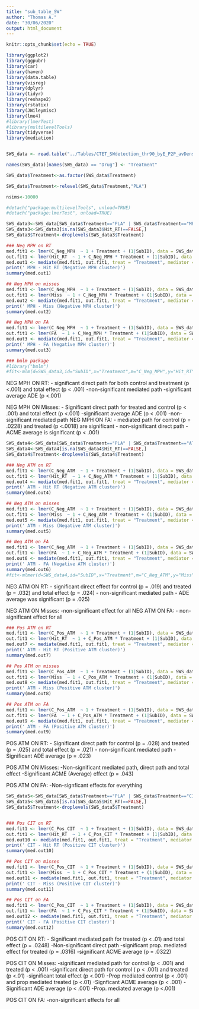 ```yaml
---
title: "sub_table_SW"
author: "Thomas A."
date: "30/06/2020"
output: html_document
---
```


```r
knitr::opts_chunk$set(echo = TRUE)
```

```r
library(ggplot2)
library(ggpubr)
library(car)
library(haven)
library(data.table)
library(visreg)
library(dplyr)
library(tidyr)
library(reshape2)
library(rstatix)
library(JWileymisc)
library(lme4)
#library(lmerTest)
#library(multilevelTools)
library(tidyverse)
library(mediation)


SWS_data <- read.table("../Tables/CTET_SWdetection_thr90_byE_P2P_avDens_behav_vec_full_v3_CLUSTERS.txt", header = TRUE, sep = ",", stringsAsFactors = FALSE)

names(SWS_data)[names(SWS_data) == "Drug"] <- "Treatment"

SWS_data$Treatment<-as.factor(SWS_data$Treatment)

SWS_data$Treatment<-relevel(SWS_data$Treatment,"PLA")

nsims<-10000

```



```r
#detach("package:multilevelTools", unload=TRUE)
#detach("package:lmerTest", unload=TRUE)

SWS_data3<-SWS_data[SWS_data$Treatment=="PLA" | SWS_data$Treatment=="MPH",] #|: . $: and
SWS_data3<-SWS_data3[is.na(SWS_data3$Hit_RT)==FALSE,]
SWS_data3$Treatment<-droplevels(SWS_data3$Treatment)

### Neg MPH on RT
med.fit1 <- lmer(C_Neg_MPH  ~ 1 + Treatment + (1|SubID), data = SWS_data3)
out.fit1 <- lmer(Hit_RT  ~ 1 + C_Neg_MPH * Treatment + (1|SubID), data = SWS_data3)
med.out1 <- mediate(med.fit1, out.fit1, treat = "Treatment", mediator = "C_Neg_MPH",boot = FALSE, sims = nsims)
print(' MPH - Hit RT (Negative MPH cluster)')
summary(med.out1)

## Neg MPH on misses 
med.fit1 <- lmer(C_Neg_MPH  ~ 1 + Treatment + (1|SubID), data = SWS_data3)
out.fit1 <- lmer(Miss  ~ 1 + C_Neg_MPH * Treatment + (1|SubID), data = SWS_data3)
med.out2 <- mediate(med.fit1, out.fit1, treat = "Treatment", mediator = "C_Neg_MPH",robustSE = TRUE, sims = nsims)
print(' MPH - Miss (Negative MPH cluster)')
summary(med.out2)

## Neg MPH on FA
med.fit1 <- lmer(C_Neg_MPH  ~ 1 + Treatment + (1|SubID), data = SWS_data3)
out.fit1 <- lmer(FA  ~ 1 + C_Neg_MPH * Treatment + (1|SubID), data = SWS_data3)
med.out3 <- mediate(med.fit1, out.fit1, treat = "Treatment", mediator = "C_Neg_MPH",robustSE = TRUE, sims = nsims)
print(' MPH - FA (Negative MPH cluster)')
summary(med.out3)

### bmlm package
#library("bmlm")
#fit<-mlm(d=SWS_data3,id="SubID",x="Treatment",m="C_Neg_MPH",y="Hit_RT",iter=nsims,core=2)
```
NEG MPH ON RT: 
  - significant direct path for both control and treatment (p <.001) and total effect (p < .001)
  -non-significant mediated path 
  -significant average ADE (p <.001)
  
NEG MPH ON Misses: 
  - Significant direct path for treated and control (p < .001) and total effect (p <.001)
  -significant average ADE (p < .001)
  -non-significant mediated path 
NEG MPH ON FA: 
  - mediated path for control (p = .0228) and treated (p <.0018) are significant
  - non-significant direct path 
  - ACME average is significant (p < .001)



```r
SWS_data4<-SWS_data[SWS_data$Treatment=="PLA" | SWS_data$Treatment=="ATM",] 
SWS_data4<-SWS_data4[is.na(SWS_data4$Hit_RT)==FALSE,]
SWS_data4$Treatment<-droplevels(SWS_data4$Treatment)

### Neg ATM on RT
med.fit1 <- lmer(C_Neg_ATM  ~ 1 + Treatment + (1|SubID), data = SWS_data4)
out.fit1 <- lmer(Hit_RT  ~ 1 + C_Neg_ATM * Treatment + (1|SubID), data = SWS_data4)
med.out4 <- mediate(med.fit1, out.fit1, treat = "Treatment", mediator = "C_Neg_ATM",robustSE = TRUE, sims = nsims)
print(' ATM - Hit RT (Negative ATM cluster)')
summary(med.out4)

## Neg ATM on misses 
med.fit1 <- lmer(C_Neg_ATM  ~ 1 + Treatment + (1|SubID), data = SWS_data4)
out.fit1 <- lmer(Miss  ~ 1 + C_Neg_ATM * Treatment + (1|SubID), data = SWS_data4)
med.out5 <- mediate(med.fit1, out.fit1, treat = "Treatment", mediator = "C_Neg_ATM",robustSE = TRUE, sims = nsims)
print(' ATM - Miss (Negative ATM cluster)')
summary(med.out5)

## Neg ATM on FA
med.fit1 <- lmer(C_Neg_ATM  ~ 1 + Treatment + (1|SubID), data = SWS_data4)
out.fit1 <- lmer(FA  ~ 1 + C_Neg_ATM * Treatment + (1|SubID), data = SWS_data4)
med.out6 <- mediate(med.fit1, out.fit1, treat = "Treatment", mediator = "C_Neg_ATM",robustSE = TRUE, sims = nsims)
print(' ATM - FA (Negative ATM cluster)')
summary(med.out6)
#fit<-mlmer(d=SWS_data4,id="SubID",x="Treatment",m="C_Neg_ATM",y="Miss",iter=1000,core=2)
```
NEG ATM ON RT: 
  - significant direct effect for control (p = .019) and treated (p = .032) and total effect (p = .024)
  - non-significant mediated path 
  - ADE average was significant (p = .025)
  
NEG ATM ON Misses: 
  -non-significant effect for all 
NEG ATM ON FA:
  - non-significant effect for all 

```r
### Pos ATM on RT
med.fit1 <- lmer(C_Pos_ATM  ~ 1 + Treatment + (1|SubID), data = SWS_data4)
out.fit1 <- lmer(Hit_RT  ~ 1 + C_Pos_ATM * Treatment + (1|SubID), data = SWS_data4)
med.out7 <- mediate(med.fit1, out.fit1, treat = "Treatment", mediator = "C_Pos_ATM",robustSE = TRUE, sims = nsims)
print(' ATM - Hit RT (Positive ATM cluster)')
summary(med.out7)

## Pos ATM on misses 
med.fit1 <- lmer(C_Pos_ATM  ~ 1 + Treatment + (1|SubID), data = SWS_data4)
out.fit1 <- lmer(Miss  ~ 1 + C_Pos_ATM * Treatment + (1|SubID), data = SWS_data4)
med.out8 <- mediate(med.fit1, out.fit1, treat = "Treatment", mediator = "C_Pos_ATM",robustSE = TRUE, sims = nsims)
print(' ATM - Miss (Positive ATM cluster)')
summary(med.out8)

## Pos ATM on FA
med.fit1 <- lmer(C_Pos_ATM  ~ 1 + Treatment + (1|SubID), data = SWS_data4)
out.fit1 <- lmer(FA  ~ 1 + C_Pos_ATM * Treatment + (1|SubID), data = SWS_data4)
med.out9 <- mediate(med.fit1, out.fit1, treat = "Treatment", mediator = "C_Pos_ATM",robustSE = TRUE, sims = nsims)
print(' ATM - FA (Positive ATM cluster)')
summary(med.out9)


```

POS ATM ON RT: 
  - Significant direct path for control (p = .028) and treated (p = .025) and total effect (p = .021)
  - non-significant mediated path 
  -Significant ADE average (p = .023)
  
POS ATM ON Misses: 
  -Non-significant mediated path, direct path and total effect
  -Significant ACME (Average) effect (p = .043)
  
POS ATM ON FA: 
  -Non-signficant effects for everything

```r
SWS_data5<-SWS_data[SWS_data$Treatment=="PLA" | SWS_data$Treatment=="CIT",] 
SWS_data5<-SWS_data5[is.na(SWS_data5$Hit_RT)==FALSE,]
SWS_data5$Treatment<-droplevels(SWS_data5$Treatment)


### Pos CIT on RT
med.fit1 <- lmer(C_Pos_CIT  ~ 1 + Treatment + (1|SubID), data = SWS_data5)
out.fit1 <- lmer(Hit_RT  ~ 1 + C_Pos_CIT * Treatment + (1|SubID), data = SWS_data5)
med.out10 <- mediate(med.fit1, out.fit1, treat = "Treatment", mediator = "C_Pos_CIT",robustSE = TRUE, sims = nsims)
print(' CIT - Hit RT (Positive CIT cluster)')
summary(med.out10)

## Pos CIT on misses 
med.fit1 <- lmer(C_Pos_CIT  ~ 1 + Treatment + (1|SubID), data = SWS_data5)
out.fit1 <- lmer(Miss  ~ 1 + C_Pos_CIT * Treatment + (1|SubID), data = SWS_data5)
med.out11 <- mediate(med.fit1, out.fit1, treat = "Treatment", mediator = "C_Pos_CIT",robustSE = TRUE, sims = nsims)
print(' CIT - Miss (Positive CIT cluster)')
summary(med.out11)

## Pos CIT on FA
med.fit1 <- lmer(C_Pos_CIT  ~ 1 + Treatment + (1|SubID), data = SWS_data5)
out.fit1 <- lmer(FA  ~ 1 + C_Pos_CIT * Treatment + (1|SubID), data = SWS_data5)
med.out12 <- mediate(med.fit1, out.fit1, treat = "Treatment", mediator = "C_Pos_CIT",robustSE = TRUE, sims = nsims)
print(' CIT - FA (Positive CIT cluster)')
summary(med.out12)


```
POS CIT ON RT: 
  - Significant mediated path for treated (p < .01) and total effect (p = .0248)
  -Non-significant direct path 
  -significant prop. mediated effect for treated (p = .0316)
  -significant ACME average (p = .0322)
  
POS CIT ON Misses: 
  -significant mediated path for control (p < .001) and treated (p < .001)
  -significant direct path for control ( p < .001) and treated (p <.01)
  -significant total effect (p <.001)
  -Prop mediated control (p < .001) and prop mediated treated (p <.01)
  -Signficant ACME average (p < .001)
  -Significant ADE average (p < .001)
  -Prop. mediated average (p <.001)
  
POS CIT ON FA: 
  -non-significant effects for all

```r



```
